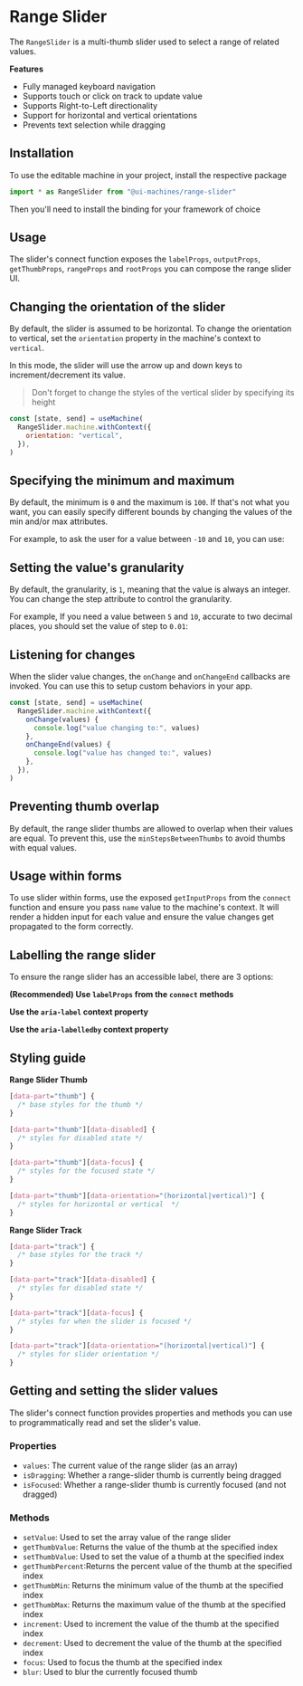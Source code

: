 # Range Slider

The `RangeSlider` is a multi-thumb slider used to select a range of related
values.

**Features**

- Fully managed keyboard navigation
- Supports touch or click on track to update value
- Supports Right-to-Left directionality
- Support for horizontal and vertical orientations
- Prevents text selection while dragging

## Installation

To use the editable machine in your project, install the respective package

<InstallSnippet package="@ui-machines/range-slider" />

```jsx
import * as RangeSlider from "@ui-machines/range-slider"
```

Then you'll need to install the binding for your framework of choice

<CodeSnippet id="range-slider/installation.mdx" />

## Usage

The slider's connect function exposes the `labelProps`, `outputProps`,
`getThumbProps`, `rangeProps` and `rootProps` you can compose the range slider
UI.

<CodeSnippet id="range-slider/basic-usage.mdx" />

## Changing the orientation of the slider

By default, the slider is assumed to be horizontal. To change the orientation to
vertical, set the `orientation` property in the machine's context to `vertical`.

In this mode, the slider will use the arrow up and down keys to
increment/decrement its value.

> Don't forget to change the styles of the vertical slider by specifying its
> height

```jsx
const [state, send] = useMachine(
  RangeSlider.machine.withContext({
    orientation: "vertical",
  }),
)
```

<CodeSnippet id="range-slider/vertical-slider.mdx" />

## Specifying the minimum and maximum

By default, the minimum is `0` and the maximum is `100`. If that's not what you
want, you can easily specify different bounds by changing the values of the min
and/or max attributes.

For example, to ask the user for a value between `-10` and `10`, you can use:

<CodeSnippet id="range-slider/setting-min-max.mdx" />

## Setting the value's granularity

By default, the granularity, is `1`, meaning that the value is always an
integer. You can change the step attribute to control the granularity.

For example, If you need a value between `5` and `10`, accurate to two decimal
places, you should set the value of step to `0.01`:

<CodeSnippet id="range-slider/setting-step.mdx" />

## Listening for changes

When the slider value changes, the `onChange` and `onChangeEnd` callbacks are
invoked. You can use this to setup custom behaviors in your app.

```jsx
const [state, send] = useMachine(
  RangeSlider.machine.withContext({
    onChange(values) {
      console.log("value changing to:", values)
    },
    onChangeEnd(values) {
      console.log("value has changed to:", values)
    },
  }),
)
```

## Preventing thumb overlap

By default, the range slider thumbs are allowed to overlap when their values are
equal. To prevent this, use the `minStepsBetweenThumbs` to avoid thumbs with
equal values.

<CodeSnippet id="range-slider/prevent-overlap.mdx" />

## Usage within forms

To use slider within forms, use the exposed `getInputProps` from the `connect`
function and ensure you pass `name` value to the machine's context. It will
render a hidden input for each value and ensure the value changes get propagated
to the form correctly.

<CodeSnippet id="range-slider/form-usage.mdx" />

## Labelling the range slider

To ensure the range slider has an accessible label, there are 3 options:

**(Recommended) Use `labelProps` from the `connect` methods**

<CodeSnippet id="range-slider/labeling-with-label.mdx" />

**Use the `aria-label` context property**

<CodeSnippet id="range-slider/labeling-with-aria-label.mdx" />

**Use the `aria-labelledby` context property**

<CodeSnippet id="range-slider/labeling-with-aria-labelledby.mdx" />

## Styling guide

**Range Slider Thumb**

```css
[data-part="thumb"] {
  /* base styles for the thumb */
}

[data-part="thumb"][data-disabled] {
  /* styles for disabled state */
}

[data-part="thumb"][data-focus] {
  /* styles for the focused state */
}

[data-part="thumb"][data-orientation="(horizontal|vertical)"] {
  /* styles for horizontal or vertical  */
}
```

**Range Slider Track**

```css
[data-part="track"] {
  /* base styles for the track */
}

[data-part="track"][data-disabled] {
  /* styles for disabled state */
}

[data-part="track"][data-focus] {
  /* styles for when the slider is focused */
}

[data-part="track"][data-orientation="(horizontal|vertical)"] {
  /* styles for slider orientation */
}
```

## Getting and setting the slider values

The slider's connect function provides properties and methods you can use to
programmatically read and set the slider's value.

### Properties

- `values`: The current value of the range slider (as an array)
- `isDragging`: Whether a range-slider thumb is currently being dragged
- `isFocused`: Whether a range-slider thumb is currently focused (and not
  dragged)

### Methods

- `setValue`: Used to set the array value of the range slider
- `getThumbValue`: Returns the value of the thumb at the specified index
- `setThumbValue`: Used to set the value of a thumb at the specified index
- `getThumbPercent`:Returns the percent value of the thumb at the specified
  index
- `getThumbMin`: Returns the minimum value of the thumb at the specified index
- `getThumbMax`: Returns the maximum value of the thumb at the specified index
- `increment`: Used to increment the value of the thumb at the specified index
- `decrement`: Used to decrement the value of the thumb at the specified index
- `focus`: Used to focus the thumb at the specified index
- `blur`: Used to blur the currently focused thumb

<CodeSnippet id="range-slider/programmatic-control.mdx" />
